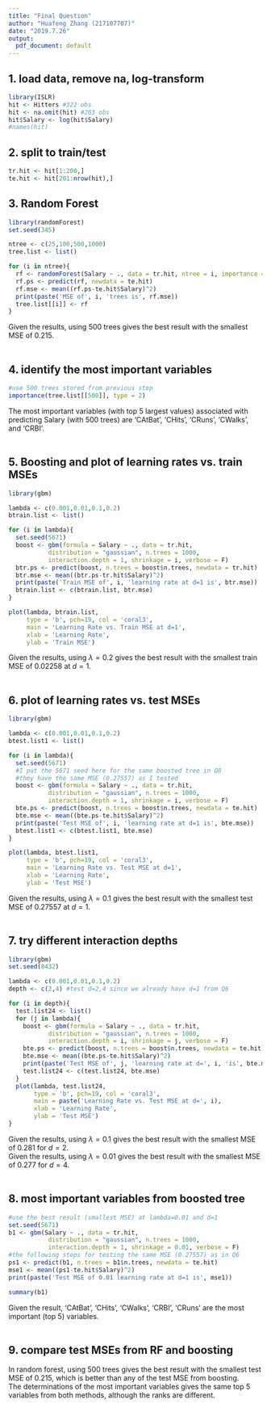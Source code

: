 ---
title: "Final Question"
author: "Huafeng Zhang (217107707)"
date: "2019.7.26"
output: 
  pdf_document: default
---

## 1. load data, remove na, log-transform
```{r step1}
library(ISLR)
hit <- Hitters #322 obs
hit <- na.omit(hit) #263 obs
hit$Salary <- log(hit$Salary)
#names(hit)
```

## 2. split to train/test
```{r step2}
tr.hit <- hit[1:200,]
te.hit <- hit[201:nrow(hit),]
```

## 3. Random Forest
```{r}
library(randomForest)
set.seed(345)

ntree <- c(25,100,500,1000)
tree.list <- list()

for (i in ntree){
  rf <- randomForest(Salary ~ ., data = tr.hit, ntree = i, importance = T)
  rf.ps <- predict(rf, newdata = te.hit)
  rf.mse <- mean((rf.ps-te.hit$Salary)^2)
  print(paste('MSE of', i, 'trees is', rf.mse))
  tree.list[[i]] <- rf
}
```
Given the results, using 500 trees gives the best result with the smallest MSE of 0.215.\
\


## 4. identify the most important variables
```{r step4}
#use 500 trees stored from previous step
importance(tree.list[[500]], type = 2)
```
The most important variables (with top 5 largest values) associated with predicting Salary (with 500 trees) are 'CAtBat', 'CHits', 'CRuns', 'CWalks', and 'CRBI'.\
\


## 5. Boosting and plot of learning rates vs. train MSEs
```{r step5}
library(gbm)

lambda <- c(0.001,0.01,0.1,0.2)
btrain.list <- list()

for (i in lambda){
  set.seed(5671)
  boost <- gbm(formula = Salary ~ ., data = tr.hit,
           distribution = "gaussian", n.trees = 1000,
           interaction.depth = 1, shrinkage = i, verbose = F)
  btr.ps <- predict(boost, n.trees = boost$n.trees, newdata = tr.hit)
  btr.mse <- mean((btr.ps-tr.hit$Salary)^2)
  print(paste('Train MSE of', i, 'learning rate at d=1 is', btr.mse))
  btrain.list <- c(btrain.list, btr.mse)
}

plot(lambda, btrain.list,
     type = 'b', pch=19, col = 'coral3',
     main = 'Learning Rate vs. Train MSE at d=1',
     xlab = 'Learning Rate',
     ylab = 'Train MSE')
```
Given the results, using $\lambda=0.2$ gives the best result with the smallest train MSE of 0.02258 at $d=1$.\
\


## 6. plot of learning rates vs. test MSEs
```{r}
library(gbm)

lambda <- c(0.001,0.01,0.1,0.2)
btest.list1 <- list()

for (i in lambda){
  set.seed(5671)
  #I put the 5671 seed here for the same boosted tree in Q8
  #they have the same MSE (0.27557) as I tested
  boost <- gbm(formula = Salary ~ ., data = tr.hit,
           distribution = "gaussian", n.trees = 1000,
           interaction.depth = 1, shrinkage = i, verbose = F)
  bte.ps <- predict(boost, n.trees = boost$n.trees, newdata = te.hit)
  bte.mse <- mean((bte.ps-te.hit$Salary)^2)
  print(paste('Test MSE of', i, 'learning rate at d=1 is', bte.mse))
  btest.list1 <- c(btest.list1, bte.mse)
}

plot(lambda, btest.list1,
     type = 'b', pch=19, col = 'coral3',
     main = 'Learning Rate vs. Test MSE at d=1',
     xlab = 'Learning Rate',
     ylab = 'Test MSE')
```
Given the results, using $\lambda=0.1$ gives the best result with the smallest test MSE of 0.27557 at $d=1$.\
\


## 7. try different interaction depths
```{r}
library(gbm)
set.seed(8432)

lambda <- c(0.001,0.01,0.1,0.2)
depth <- c(2,4) #test d=2,4 since we already have d=1 from Q6

for (i in depth){
  test.list24 <- list()
  for (j in lambda){
    boost <- gbm(formula = Salary ~ ., data = tr.hit,
           distribution = "gaussian", n.trees = 1000,
           interaction.depth = i, shrinkage = j, verbose = F)
    bte.ps <- predict(boost, n.trees = boost$n.trees, newdata = te.hit)
    bte.mse <- mean((bte.ps-te.hit$Salary)^2)
    print(paste('Test MSE of', j, 'learning rate at d=', i, 'is', bte.mse))
    test.list24 <- c(test.list24, bte.mse)
  }
  plot(lambda, test.list24,
       type = 'b', pch=19, col = 'coral3',
       main = paste('Learning Rate vs. Test MSE at d=', i),
       xlab = 'Learning Rate',
       ylab = 'Test MSE')
}
```
Given the results, using $\lambda=0.1$ gives the best result with the smallest MSE of 0.281 for $d=2$.\
Given the results, using $\lambda=0.01$ gives the best result with the smallest MSE of 0.277 for $d=4$.\
\


## 8. most important variables from boosted tree
```{r}
#use the best result (smallest MSE) at lambda=0.01 and d=1
set.seed(5671)
b1 <- gbm(Salary ~ ., data = tr.hit,
           distribution = "gaussian", n.trees = 1000,
           interaction.depth = 1, shrinkage = 0.01, verbose = F)
#the following steps for testing the same MSE (0.27557) as in Q6
ps1 <- predict(b1, n.trees = b1$n.trees, newdata = te.hit)
mse1 <- mean((ps1-te.hit$Salary)^2)
print(paste('Test MSE of 0.01 learning rate at d=1 is', mse1))

summary(b1)
```
Given the result, 'CAtBat', 'CHits', 'CWalks', 'CRBI', 'CRuns' are the most important (top 5) variables.\
\


## 9. compare test MSEs from RF and boosting
In random forest, using 500 trees gives the best result with the smallest test MSE of 0.215, which is better than any of the test MSE from boosting.\
The determinations of the most important variables gives the same top 5 variables from both methods, although the ranks are different.











